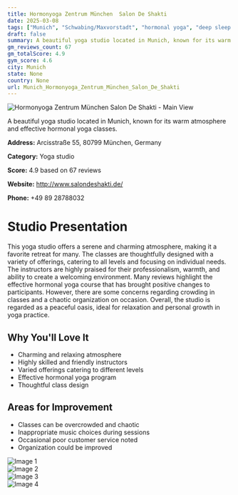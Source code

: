 ```yaml
---
title: Hormonyoga Zentrum München  Salon De Shakti
date: 2025-03-08
tags: ["Munich", "Schwabing/Maxvorstadt", "hormonal yoga", "deep sleep yoga", "varied styles", "atmosphere", "cozy", "Munich"]  
draft: false
summary: A beautiful yoga studio located in Munich, known for its warm atmosphere and effective hormonal yoga classes.
gm_reviews_count: 67
gm_totalScore: 4.9
gym_score: 4.6
city: Munich
state: None
country: None
url: Munich_Hormonyoga_Zentrum_München_Salon_De_Shakti
---
```


<div className="aspect-[16/9] relative my-8">
  <img 
    src="https://lh5.googleusercontent.com/p/AF1QipM8FriOUvuQQTYnJ8K1rwgcIbj8sWbMPAF_Kw6_=w1920-h1080-k-no"
    alt="Hormonyoga Zentrum München  Salon De Shakti - Main View"
    className="object-cover absolute inset-0 w-full h-full rounded-lg"
  />
</div>

A beautiful yoga studio located in Munich, known for its warm atmosphere and effective hormonal yoga classes.

**Address:** Arcisstraße 55, 80799 München, Germany

**Category:** Yoga studio

**Score:** 4.9 based on 67 reviews

**Website:** http://www.salondeshakti.de/

**Phone:** +49 89 28788032

# Studio Presentation

This yoga studio offers a serene and charming atmosphere, making it a favorite retreat for many. The classes are thoughtfully designed with a variety of offerings, catering to all levels and focusing on individual needs. The instructors are highly praised for their professionalism, warmth, and ability to create a welcoming environment. Many reviews highlight the effective hormonal yoga course that has brought positive changes to participants. However, there are some concerns regarding crowding in classes and a chaotic organization on occasion. Overall, the studio is regarded as a peaceful oasis, ideal for relaxation and personal growth in yoga practice.

## Why You'll Love It

- Charming and relaxing atmosphere
- Highly skilled and friendly instructors
- Varied offerings catering to different levels
- Effective hormonal yoga program
- Thoughtful class design

## Areas for Improvement

- Classes can be overcrowded and chaotic
- Inappropriate music choices during sessions
- Occasional poor customer service noted
- Organization could be improved

<div className="grid grid-cols-1 xl:grid-cols-2 gap-4 my-8">
<div className="aspect-[4/3] relative"><img src="https://lh5.googleusercontent.com/p/AF1QipPRLjg1y6OyNBOIQ9HMb5AR50q-OaAfX7c8ry6J=w1920-h1080-k-no" alt="Image 1" className="object-cover absolute inset-0 w-full h-full rounded-lg" /></div>
<div className="aspect-[4/3] relative"><img src="https://lh5.googleusercontent.com/p/AF1QipNq2m4dXHLjnNBGs8Kzom3G6MzP4S8W4DwG3DOZ=w1920-h1080-k-no" alt="Image 2" className="object-cover absolute inset-0 w-full h-full rounded-lg" /></div>
<div className="aspect-[4/3] relative"><img src="https://lh5.googleusercontent.com/p/AF1QipMWTWyz4zcGObdVSF-LfirBX9QjNx6ZKnnt-76x=w1920-h1080-k-no" alt="Image 3" className="object-cover absolute inset-0 w-full h-full rounded-lg" /></div>
<div className="aspect-[4/3] relative"><img src="https://lh5.googleusercontent.com/p/AF1QipNI6ZG0hs7tIOgb6yfAI2bqbqjFRyJc4eDIQydG=w1920-h1080-k-no" alt="Image 4" className="object-cover absolute inset-0 w-full h-full rounded-lg" /></div>
</div>